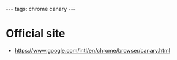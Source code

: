 ---
tags: chrome canary
---
= Official site =

* https://www.google.com/intl/en/chrome/browser/canary.html
